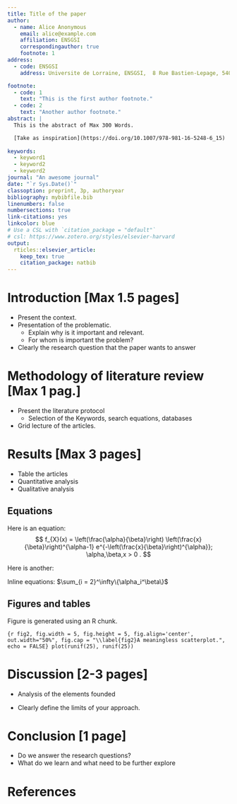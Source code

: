 ```yaml
---
title: Title of the paper
author:
  - name: Alice Anonymous
    email: alice@example.com
    affiliation: ENSGSI
    correspondingauthor: true
    footnote: 1
address:
  - code: ENSGSI
    address: Universite de Lorraine, ENSGSI,  8 Rue Bastien-Lepage, 54000 Nancy,  France

footnote:
  - code: 1
    text: "This is the first author footnote."
  - code: 2
    text: "Another author footnote."
abstract: |
  This is the abstract of Max 300 Words.

  [Take as inspiration](https://doi.org/10.1007/978-981-16-5248-6_15)
  
keywords: 
  - keyword1
  - keyword2
  - keyword2
journal: "An awesome journal"
date: "`r Sys.Date()`"
classoption: preprint, 3p, authoryear
bibliography: mybibfile.bib
linenumbers: false
numbersections: true
link-citations: yes
linkcolor: blue
# Use a CSL with `citation_package = "default"`
# csl: https://www.zotero.org/styles/elsevier-harvard
output: 
  rticles::elsevier_article:
    keep_tex: true
    citation_package: natbib
---
```



# Introduction [Max 1.5 pages]

- Present the context.
- Presentation of the problematic.
   - Explain why is it important and relevant.
   - For whom is important the problem?
- Clearly the research question that the paper wants to answer

# Methodology of literature review [Max 1 pag.]

- Present the literature protocol 
   - Selection of the Keywords, search equations, databases
- Grid lecture of the articles. 

# Results [Max 3 pages]

- Table the articles 
- Quantitative analysis
- Qualitative analysis 

## Equations

Here is an equation:
$$ 
  f_{X}(x) = \left(\frac{\alpha}{\beta}\right)
  \left(\frac{x}{\beta}\right)^{\alpha-1}
  e^{-\left(\frac{x}{\beta}\right)^{\alpha}}; 
  \alpha,\beta,x > 0 .
$$

Here is another:
\begin{align}
  a^2+b^2=c^2.
\end{align}

Inline equations: $\sum_{i = 2}^\infty\{\alpha_i^\beta\}$

## Figures and tables

Figure \ref{fig2} is generated using an R chunk.

```{r fig2, fig.width = 5, fig.height = 5, fig.align='center', out.width="50%", fig.cap = "\\label{fig2}A meaningless scatterplot.", echo = FALSE}
plot(runif(25), runif(25))
```


# Discussion [2-3 pages]

- Analysis of the elements founded

- Clearly define the limits of your approach. 

# Conclusion [1 page]
- Do we answer the research questions?
- What do we learn and what need to be further explore


# References {-}

